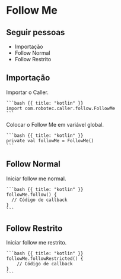 # Follow Me
Seguir pessoas 
---

* Importação
* Follow Normal
* Follow Restrito

## Importação

<Row>
  <Col>
    Importar o Caller.
  </Col>
  <Col>

    ```bash {{ title: "kotlin" }}
    import com.robotec.caller.follow.FollowMe 
    ```
  </Col>
  <Col>
    Colocar o Follow Me em variável global.
  </Col>
  <Col>

    ```bash {{ title: "kotlin" }}
    private val followMe = FollowMe()
    ```
  </Col>
</Row>

## Follow Normal

<Row>
  <Col>
    Iniciar follow me normal.
  </Col>
  <Col>

    ```bash {{ title: "kotlin" }}
    followMe.follow() {
      // Código de callback
    }
    ```
  </Col>
</Row>

## Follow Restrito

<Row>
  <Col>
    Iniciar follow me restrito.
  </Col>
  <Col>

    ```bash {{ title: "kotlin" }}
    followMe.followRestricted() {
        // Código de callback
    }
    ```
  </Col>
</Row>

